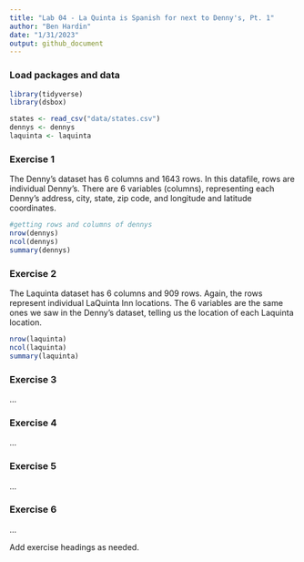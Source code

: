 ```yaml
---
title: "Lab 04 - La Quinta is Spanish for next to Denny's, Pt. 1"
author: "Ben Hardin"
date: "1/31/2023"
output: github_document
---
```


### Load packages and data

```r
library(tidyverse) 
library(dsbox) 
```

```r
states <- read_csv("data/states.csv")
dennys <- dennys
laquinta <- laquinta
```

### Exercise 1

The Denny's dataset has 6 columns and 1643 rows. In this datafile, rows are individual Denny's. There are 6 variables (columns), representing each Denny's address, city, state, zip code, and longitude and latitude coordinates.

```r
#getting rows and columns of dennys
nrow(dennys)
ncol(dennys)
summary(dennys)
```

### Exercise 2

The Laquinta dataset has 6 columns and 909 rows. Again, the rows represent individual LaQuinta Inn locations. The 6 variables are the same ones we saw in the Denny's dataset, telling us the location of each Laquinta location. 

```r
nrow(laquinta)
ncol(laquinta)
summary(laquinta)
```
### Exercise 3

...

### Exercise 4

...

### Exercise 5

...

### Exercise 6

...

 
Add exercise headings as needed.

